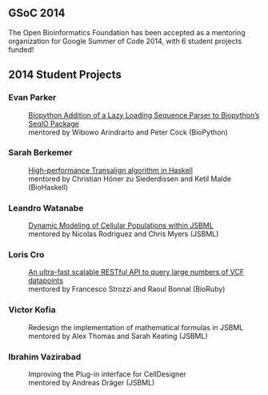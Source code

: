 == GSoC 2014 ==

The Open Bioinformatics Foundation has been accepted as a mentoring organization for Google Summer of Code 2014, with 6 student projects funded!

== 2014 Student Projects ==

=== Evan Parker ===

:[http://evanaparker.com/ Biopython Addition of a Lazy Loading Sequence Parser to Biopython’s SeqIO Package]
:mentored by Wibowo Arindrarto and Peter Cock (BioPython)

=== Sarah Berkemer ===

:[http://biohaskell.org/GSoC_blog/First_Week High-performance Transalign algorithm in Haskell]
:mentored by Christian Höner zu Siederdissen and Ketil Malde (BioHaskell)

=== Leandro Watanabe ===

:[http://lhwatanabe.blogspot.com Dynamic Modeling of Cellular Populations within JSBML]
:mentored by Nicolas Rodriguez and Chris Myers (JSBML)

=== Loris Cro ===

:[http://kappaloris.github.io/GSoC-2014-OBF/ An ultra-fast scalable RESTful API to query large numbers of VCF datapoints]
:mentored by Francesco Strozzi and Raoul Bonnal (BioRuby)

=== Victor Kofia ===

:Redesign the implementation of mathematical formulas in JSBML
:mentored by Alex Thomas and Sarah Keating (JSBML)

=== Ibrahim Vazirabad ===

:Improving the Plug-in interface for CellDesigner 
:mentored by Andreas Dräger (JSBML)